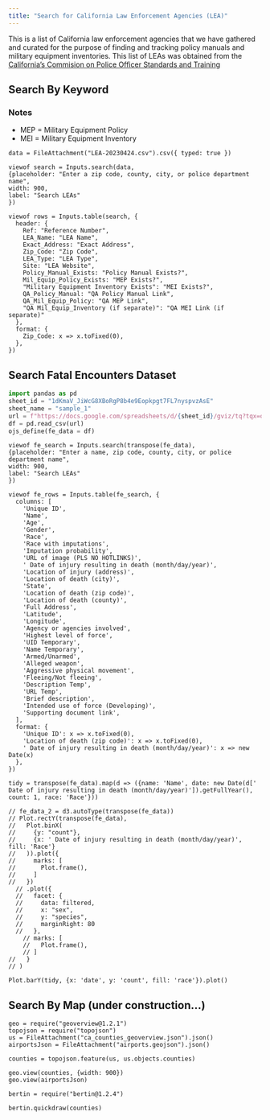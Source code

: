 ```yaml
---
title: "Search for California Law Enforcement Agencies (LEA)"
--- 
```


This is a list of California law enforcement agencies that we have gathered and curated for the purpose of finding and tracking policy manuals and military equipment inventories. This list of LEAs was obtained from the [California's Commision on Police Officer Standards and Training](https://post.ca.gov/le-agencies)

## Search By Keyword
### **Notes**
- MEP = Military Equipment Policy
- MEI = Military Equipment Inventory



```ojs
data = FileAttachment("LEA-20230424.csv").csv({ typed: true })

viewof search = Inputs.search(data, 
{placeholder: "Enter a zip code, county, city, or police department name", 
width: 900,
label: "Search LEAs"
})
```

```ojs
viewof rows = Inputs.table(search, {
  header: {
    Ref: "Reference Number",
    LEA_Name: "LEA Name",
    Exact_Address: "Exact Address",
    Zip_Code: "Zip Code",
    LEA_Type: "LEA Type",
    Site: "LEA Website",
    Policy_Manual_Exists: "Policy Manual Exists?",
    Mil_Equip_Policy_Exists: "MEP Exists?",
    "Military Equipment Inventory Exists": "MEI Exists?",
    QA_Policy_Manual: "QA Policy Manual Link",
    QA_Mil_Equip_Policy: "QA MEP Link",
    "QA Mil_Equip_Inventory (if separate)": "QA MEI Link (if separate)"
  },
  format: {
    Zip_Code: x => x.toFixed(0),
  },
})
```

## Search Fatal Encounters Dataset
```python
import pandas as pd
sheet_id = "1dKmaV_JiWcG8XBoRgP8b4e9Eopkpgt7FL7nyspvzAsE"
sheet_name = "sample_1"
url = f"https://docs.google.com/spreadsheets/d/{sheet_id}/gviz/tq?tqx=out:csv&sheet={sheet_name}"
df = pd.read_csv(url)
ojs_define(fe_data = df)
```

```ojs
viewof fe_search = Inputs.search(transpose(fe_data), 
{placeholder: "Enter a name, zip code, county, city, or police department name", 
width: 900,
label: "Search LEAs"
})
```

```ojs
viewof fe_rows = Inputs.table(fe_search, {
  columns: [
    'Unique ID',
    'Name',
    'Age',
    'Gender',
    'Race',
    'Race with imputations',
    'Imputation probability',
    'URL of image (PLS NO HOTLINKS)',
    ' Date of injury resulting in death (month/day/year)',
    'Location of injury (address)',
    'Location of death (city)',
    'State',
    'Location of death (zip code)',
    'Location of death (county)',
    'Full Address',
    'Latitude',
    'Longitude',
    'Agency or agencies involved',
    'Highest level of force',
    'UID Temporary',
    'Name Temporary',
    'Armed/Unarmed',
    'Alleged weapon',
    'Aggressive physical movement',
    'Fleeing/Not fleeing',
    'Description Temp',
    'URL Temp',
    'Brief description',
    'Intended use of force (Developing)',
    'Supporting document link',
  ],
  format: {
    'Unique ID': x => x.toFixed(0),
    'Location of death (zip code)': x => x.toFixed(0),
    ' Date of injury resulting in death (month/day/year)': x => new Date(x)
  },
})
```

```ojs
tidy = transpose(fe_data).map(d => ({name: 'Name', date: new Date(d[' Date of injury resulting in death (month/day/year)']).getFullYear(), count: 1, race: 'Race'}))
```

```ojs
// fe_data_2 = d3.autoType(transpose(fe_data))
// Plot.rectY(transpose(fe_data), 
//   Plot.binX(
//     {y: "count"}, 
//     {x: ' Date of injury resulting in death (month/day/year)', fill: 'Race'}
//   )).plot({
//     marks: [
//       Plot.frame(),
//     ]
//   })
  // .plot({
  //   facet: {
  //     data: filtered,
  //     x: "sex",
  //     y: "species",
  //     marginRight: 80
  //   },
    // marks: [
    //   Plot.frame(),
    // ]
//   }
// )

Plot.barY(tidy, {x: 'date', y: 'count', fill: 'race'}).plot()
```

## Search By Map (under construction...)
```ojs
geo = require("geoverview@1.2.1")
topojson = require("topojson")
us = FileAttachment("ca_counties_geoverview.json").json()
airportsJson = FileAttachment("airports.geojson").json()
```
```ojs
counties = topojson.feature(us, us.objects.counties)
```

```ojs
geo.view(counties, {width: 900})
geo.view(airportsJson)
```

```ojs
bertin = require("bertin@1.2.4")
```
```ojs
bertin.quickdraw(counties)
```





